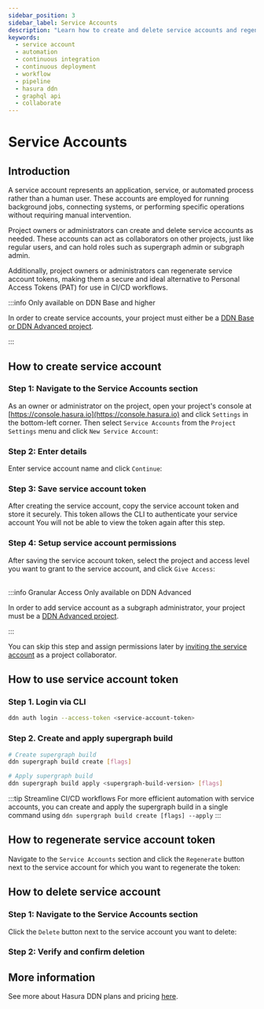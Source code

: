 ```yaml
---
sidebar_position: 3
sidebar_label: Service Accounts
description: "Learn how to create and delete service accounts and regenerate access tokens for the same."
keywords:
  - service account
  - automation
  - continuous integration
  - continuous deployment
  - workflow
  - pipeline
  - hasura ddn
  - graphql api
  - collaborate
---
```



# Service Accounts

## Introduction

A service account represents an application, service, or automated process rather than a human user. These accounts are
employed for running background jobs, connecting systems, or performing specific operations without requiring manual
intervention.

Project owners or administrators can create and delete service accounts as needed. These accounts can act as
collaborators on other projects, just like regular users, and can hold roles such as supergraph admin or subgraph admin.

Additionally, project owners or administrators can regenerate service account tokens, making them a secure and ideal
alternative to Personal Access Tokens (PAT) for use in CI/CD workflows.

:::info Only available on DDN Base and higher

In order to create service accounts, your project must either be a
[DDN Base or DDN Advanced project](https://hasura.io/pricing/ddn).

:::

## How to create service account

### Step 1: Navigate to the Service Accounts section

As an owner or administrator on the project, open your project's console at
[https://console.hasura.io](https://console.hasura.io) and click `Settings` in the bottom-left corner. Then select
`Service Accounts` from the `Project Settings` menu and click `New Service Account`:

<Thumbnail
  src="/img/service-account/0.0.1_console_create_service_account.png"
  alt="Create a service account"
  width="1000"
/>

### Step 2: Enter details

Enter service account name and click `Continue`:

<Thumbnail
  src="/img/service-account/0.0.1_console_enter_service_account_name.png"
  alt="Create a service account"
  width="1000"
/>

### Step 3: Save service account token

After creating the service account, copy the service account token and store it securely. This token allows the CLI to
authenticate your service account You will not be able to view the token again after this step.

<Thumbnail
  src="/img/service-account/0.0.1_console_copy_service_account_token.png"
  alt="Create a service account"
  width="1000"
/>

### Step 4: Setup service account permissions

After saving the service account token, select the project and access level you want to grant to the service account,
and click `Give Access`:

<Thumbnail
  src="/img/service-account/0.0.1_console_setup_service_account_permissions.png"
  alt="Create a service account"
  width="1000"
/>

<br />
:::info Granular Access Only available on DDN Advanced

In order to add service account as a subgraph administrator, your project must be a
[DDN Advanced project](https://hasura.io/pricing/ddn).

:::

You can skip this step and assign permissions later by
[inviting the service account](/project-configuration/project-management/manage-collaborators.mdx) as a project
collaborator.

## How to use service account token

### Step 1. Login via CLI

```bash
ddn auth login --access-token <service-account-token>
```

### Step 2. Create and apply supergraph build

```bash
# Create supergraph build
ddn supergraph build create [flags]

# Apply supergraph build
ddn supergraph build apply <supergraph-build-version> [flags]
```

:::tip Streamline CI/CD workflows
For more efficient automation with service accounts, you can create and apply the supergraph build in a single command using
`ddn supergraph build create [flags] --apply`
:::

## How to regenerate service account token

Navigate to the `Service Accounts` section and click the `Regenerate` button next to the service account for which you
want to regenerate the token:

<Thumbnail
  src="/img/service-account/0.0.1_console_regenerate_service_account_token.png"
  alt="Create a service account"
  width="1000"
/>

## How to delete service account

### Step 1: Navigate to the Service Accounts section

Click the `Delete` button next to the service account you want to delete:

<Thumbnail
  src="/img/service-account/0.0.1_console_delete_service_account.png"
  alt="Create a service account"
  width="1000"
/>

### Step 2: Verify and confirm deletion

<Thumbnail
  src="/img/service-account/0.0.1_console_confirm_service_account_deletion.png"
  alt="Create a service account"
  width="1000"
/>

## More information

See more about Hasura DDN plans and pricing [here](/reference/pricing.mdx).
